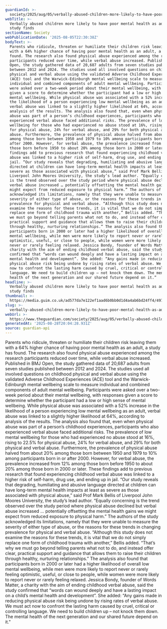 ```yaml
---
guardianId: >-
  society/2025/aug/05/verbally-abused-children-more-likely-to-have-poor-mental-health-as-adults-study-finds
webTitle: >-
  Verbally abused children more likely to have poor mental health as adults,
  study finds
sectionName: Society
webPublicationDate: '2025-08-05T22:30:38Z'
bodyText: >-
  Parents who ridicule, threaten or humiliate their children risk leaving them
  with a 64% higher chance of having poor mental health as an adult, a study has
  found. The research also found physical abuse experienced among the research
  participants reduced over time, while verbal abuse increased. Published in BMJ
  Open, the study gathered data of 20,687 adults from seven studies published
  between 2012 and 2024. The studies used all involved questions on childhood
  physical and verbal abuse using the validated Adverse Childhood Experiences
  (ACE) tool and the Warwick-Edinburgh mental wellbeing scale to measure
  individual and combined components of adult mental wellbeing. Participants
  were asked over a two-week period about their mental wellbeing, with responses
  given a score to determine whether the participant had a low or high sense of
  mental wellbeing. While physical abuse was associated with a 52% increase in
  the likelihood of a person experiencing low mental wellbeing as an adult,
  verbal abuse was linked to a slightly higher likelihood at 64%, according to
  analysis of the results. The analysis also found that, even when physical
  abuse was part of a person’s childhood experiences, participants who also
  experienced verbal abuse faced additional risks. The prevalence of low mental
  wellbeing for those who had experienced no abuse stood at 16%, rising to 22.5%
  for physical abuse, 24% for verbal abuse, and 29% for both physical and verbal
  abuse. Furthermore, the prevalence of physical abuse halved from about 20%
  among those born between 1950 and 1979 to 10% among participants born in or
  after 2000. However, for verbal abuse, the prevalence increased from 12% among
  those born before 1950 to about 20% among those born in 2000 or later. These
  findings add to previous research that found experiencing childhood verbal
  abuse was linked to a higher risk of self-harm, drug use, and ending up in
  jail. “Our study reveals that degrading, humiliating and abusive language
  directed at children can have long-term mental health impacts at least as
  severe as those associated with physical abuse,” said Prof Mark Bellis of
  Liverpool John Moores University, the study’s lead author. “Equally concerning
  is the trend observed over the study period where physical abuse declined but
  verbal abuse increased … potentially offsetting the mental health gains we
  might expect from reduced exposure to physical harm.” The authors of the study
  acknowledged its limitations, namely that they were unable to measure the
  severity of either type of abuse, or the reasons for these trends in changing
  prevalence for physical and verbal abuse. “Although this study does not
  examine the reasons for these trends, it is vital that we do not simply
  replace one form of childhood trauma with another,” Bellis added. “That’s why
  we must go beyond telling parents what not to do, and instead offer clear,
  practical support and guidance that allows them to raise their children
  through healthy, nurturing relationships.” The analysis also found that
  participants born in 2000 or later had a higher likelihood of overall low
  mental wellbeing, while men were more likely to report never or rarely feeling
  optimistic, useful, or close to people, while women were more likely to report
  never or rarely feeling relaxed. Jessica Bondy, founder of Words Matter, a
  charity with the aim of ending childhood verbal abuse, said the study
  confirmed that “words can wound deeply and have a lasting impact on a child’s
  mental health and development”. She added: “Any gains made in reducing
  physical abuse risk being undone by rising rates of verbal abuse. We must act
  now to confront the lasting harm caused by cruel, critical or controlling
  language. We need to build children up – not knock them down. The mental
  health of the next generation and our shared future depend on it.”
headline: >-
  Verbally abused children more likely to have poor mental health as adults,
  study finds
thumbnail: >-
  https://media.guim.co.uk/ad577da7e122ef1aad6b0bb0d1d4a4ab6bd24ff4/497_0_2313_1851/500.jpg
slug: >-
  verbally-abused-children-more-likely-to-have-poor-mental-health-as-adults-study-finds
webUrl: >-
  https://www.theguardian.com/society/2025/aug/05/verbally-abused-children-more-likely-to-have-poor-mental-health-as-adults-study-finds
generatedAt: '2025-08-28T20:04:28.931Z'
source: guardian-api
---
```

Parents who ridicule, threaten or humiliate their children risk leaving them with a 64% higher chance of having poor mental health as an adult, a study has found. The research also found physical abuse experienced among the research participants reduced over time, while verbal abuse increased. Published in BMJ Open, the study gathered data of 20,687 adults from seven studies published between 2012 and 2024. The studies used all involved questions on childhood physical and verbal abuse using the validated Adverse Childhood Experiences (ACE) tool and the Warwick-Edinburgh mental wellbeing scale to measure individual and combined components of adult mental wellbeing. Participants were asked over a two-week period about their mental wellbeing, with responses given a score to determine whether the participant had a low or high sense of mental wellbeing. While physical abuse was associated with a 52% increase in the likelihood of a person experiencing low mental wellbeing as an adult, verbal abuse was linked to a slightly higher likelihood at 64%, according to analysis of the results. The analysis also found that, even when physical abuse was part of a person’s childhood experiences, participants who also experienced verbal abuse faced additional risks. The prevalence of low mental wellbeing for those who had experienced no abuse stood at 16%, rising to 22.5% for physical abuse, 24% for verbal abuse, and 29% for both physical and verbal abuse. Furthermore, the prevalence of physical abuse halved from about 20% among those born between 1950 and 1979 to 10% among participants born in or after 2000. However, for verbal abuse, the prevalence increased from 12% among those born before 1950 to about 20% among those born in 2000 or later. These findings add to previous research that found experiencing childhood verbal abuse was linked to a higher risk of self-harm, drug use, and ending up in jail. “Our study reveals that degrading, humiliating and abusive language directed at children can have long-term mental health impacts at least as severe as those associated with physical abuse,” said Prof Mark Bellis of Liverpool John Moores University, the study’s lead author. “Equally concerning is the trend observed over the study period where physical abuse declined but verbal abuse increased … potentially offsetting the mental health gains we might expect from reduced exposure to physical harm.” The authors of the study acknowledged its limitations, namely that they were unable to measure the severity of either type of abuse, or the reasons for these trends in changing prevalence for physical and verbal abuse. “Although this study does not examine the reasons for these trends, it is vital that we do not simply replace one form of childhood trauma with another,” Bellis added. “That’s why we must go beyond telling parents what not to do, and instead offer clear, practical support and guidance that allows them to raise their children through healthy, nurturing relationships.” The analysis also found that participants born in 2000 or later had a higher likelihood of overall low mental wellbeing, while men were more likely to report never or rarely feeling optimistic, useful, or close to people, while women were more likely to report never or rarely feeling relaxed. Jessica Bondy, founder of Words Matter, a charity with the aim of ending childhood verbal abuse, said the study confirmed that “words can wound deeply and have a lasting impact on a child’s mental health and development”. She added: “Any gains made in reducing physical abuse risk being undone by rising rates of verbal abuse. We must act now to confront the lasting harm caused by cruel, critical or controlling language. We need to build children up – not knock them down. The mental health of the next generation and our shared future depend on it.”
